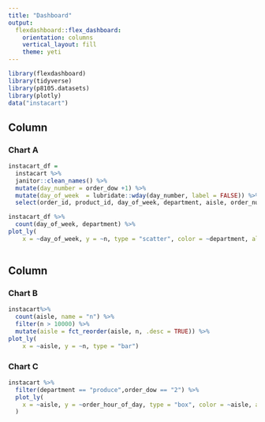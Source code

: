 ```yaml
---
title: "Dashboard"
output: 
  flexdashboard::flex_dashboard:
    orientation: columns
    vertical_layout: fill
    theme: yeti
---
```


```r
library(flexdashboard)
library(tidyverse)
library(p8105.datasets)
library(plotly)
data("instacart")
```

Column {data-width=650}
-----------------------------------------------------------------------

### Chart A

```r
instacart_df = 
  instacart %>% 
  janitor::clean_names() %>% 
  mutate(day_number = order_dow +1) %>% 
  mutate(day_of_week  = lubridate::wday(day_number, label = FALSE)) %>% 
  select(order_id, product_id, day_of_week, department, aisle, order_number)

instacart_df %>%  
  count(day_of_week, department) %>% 
plot_ly(
    x = ~day_of_week, y = ~n, type = "scatter", color = ~department, alpha = 0.5, colors = "viridis")
  
```

Column {data-width=350}
-----------------------------------------------------------------------

### Chart B

```r
instacart%>%
  count(aisle, name = "n") %>%
  filter(n > 10000) %>% 
  mutate(aisle = fct_reorder(aisle, n, .desc = TRUE)) %>% 
plot_ly(
    x = ~aisle, y = ~n, type = "bar")
```

### Chart C

```r
instacart %>% 
  filter(department == "produce",order_dow == "2") %>%
  plot_ly(
    x = ~aisle, y = ~order_hour_of_day, type = "box", color = ~aisle, alpha = .5
  )
```


